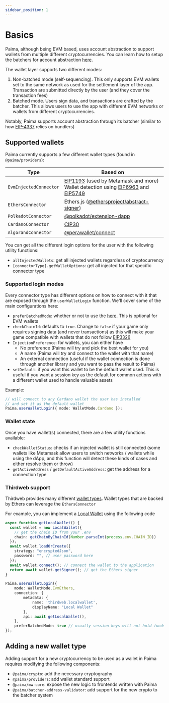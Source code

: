 ```yaml
---
sidebar_position: 1
---
```


# Basics

Paima, although being EVM based, uses account abstraction to support wallets from multiple different cryptocurrencies. You can learn how to setup the batchers for account abstraction [here](../../1-setup/5-paima-bacher.md).

The wallet layer supports two different modes:

1. Non-batched mode (self-sequencing). This only supports EVM wallets set to the same network as used for the settlement layer of the app. Transaction are submitted directly by the user (and they cover the transaction fees)
2. Batched mode. Users sign data, and transactions are crafted by the batcher. This allows users to use the app with different EVM networks or wallets from different cryptocurrencies.

Notably, Paima supports account abstraction through its batcher (similar to how [EIP-4337](https://eips.ethereum.org/EIPS/eip-4337) relies on bundlers)

## Supported wallets

Paima currently supports a few different wallet types (found in `@paima/providers`):

| Type                   | Based on                                                                                                                                                                                                              |
| ---------------------- | --------------------------------------------------------------------------------------------------------------------------------------------------------------------------------------------------------------------- |
| `EvmInjectedConnector` | [EIP1193](https://eips.ethereum.org/EIPS/eip-1193) (used by Metamask and more)<br /> Wallet detection using [EIP6963](https://eips.ethereum.org/EIPS/eip-6963) and [EIP5749](https://eips.ethereum.org/EIPS/eip-5749) |
| `EthersConnector`      | Ethers.js ([@ethersproject/abstract-signer](https://www.npmjs.com/package/@ethersproject/abstract-signer))                                                                                                            |
| `PolkadotConnector`    | [@polkadot/extension-dapp](https://www.npmjs.com/package/@polkadot/extension-dapp)                                                                                                                                    |
| `CardanoConnector`     | [CIP30](https://cips.cardano.org/cips/cip30)                                                                                                                                                                          |
| `AlgorandConnector`    | [@perawallet/connect](https://www.npmjs.com/package/@perawallet/connect)                                                                                                                                              |

You can get all the different login options for the user with the following utility functions:

- `allInjectedWallets`: get all injected wallets regardless of cryptocurrency
- `[connectorType].getWalletOptions`: get all injected for that specific connector type

### Supported login modes

Every connector type has different options on how to connect with it that are exposed through the `userWalletLogin` function. We'll cover some of the main configurations here:

- `preferBatchedMode`: whether or not to use the [here](../../1-setup/5-paima-bacher.md). This is optional for EVM wallets
- `checkChainId`: defaults to `true`. Change to `false` if your game only requires signing data (and never transactions) as this will make your game compatible with wallets that do not follow [EIP3326](https://eips.ethereum.org/EIPS/eip-3326)
- `InjectionPreference`: for wallets, you can either have
    - No preference (Paima will try and pick the best wallet for you)
    - A name (Paima will try and connect to the wallet with that name)
    - An external connection (useful if the wallet connection is done through another library and you want to pass the result to Paima)
- `setDefault`: if you want this wallet to be the default wallet used. This is useful if you want a session key as the default for common actions with a different wallet used to handle valuable assets

Example:
```typescript
// will connect to any Cardano wallet the user has installed
// and set it as the default wallet
Paima.userWalletLogin({ mode: WalletMode.Cardano });
```

### Wallet state

Once you have wallet(s) connected, there are a few utility functions available:

- `checkWalletStatus`: checks if an injected wallet is still connected (some wallets like Metamask allow users to switch networks / wallets while using the dApp, and this function will detect these kinds of cases and either resolve them or throw)
- `getActiveAddress` / `getDefaultActiveAddress`: get the address for a connection type

### Thirdweb support

Thirdweb provides many different [wallet types](https://portal.thirdweb.com/wallet/). Wallet types that are backed by Ethers can leverage the `EthersConnector`

For example, you can implement a [Local Wallet](https://portal.thirdweb.com/wallet/local-wallet) using the following code

```typescript
async function getLocalWallet() {
  const wallet = new LocalWallet({
    // get the chain ID from your .env
    chain: getChainByChainId(Number.parseInt(process.env.CHAIN_ID))
  });
  await wallet.loadOrCreate({
    strategy: "encryptedJson",
    password: "", // user password here
  });
  await wallet.connect(); // connect the wallet to the application
  return await wallet.getSigner(); // get the Ethers signer
}

Paima.userWalletLogin({
    mode: WalletMode.EvmEthers,
    connection: {
        metadata: {
            name: 'thirdweb.localwallet',
            displayName: "Local Wallet"
        },
        api: await getLocalWallet(),
    },
    preferBatchedMode: true // usually session keys will not hold funds
});
```

## Adding a new wallet type

Adding support for a new cryptocurrency to be used as a wallet in Paima requires modifying the following components:

- `@paima/crypto`: add the necessary cryptography
- `@paima/providers`: add wallet standard support
- `@paima/mw-core`: expose the new logic to frontends written with Paima
- `@paima/batcher-address-validator`: add support for the new crypto to the batcher system
